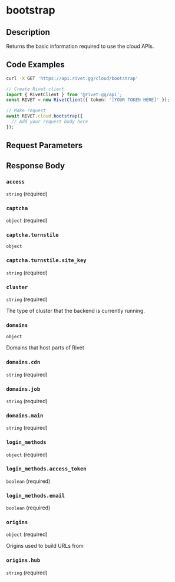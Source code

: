 

# bootstrap



## Description

Returns the basic information required to use the cloud APIs.


## Code Examples

<CodeGroup title='Request' tag='GET' label='https://api.rivet.gg/cloud/bootstrap'>

```bash {{ "title": "cURL" }}
curl -X GET 'https://api.rivet.gg/cloud/bootstrap'
```

```ts
// Create Rivet client
import { RivetClient } from '@rivet-gg/api';
const RIVET = new RivetClient({ token: '[YOUR TOKEN HERE]' });

// Make request
await RIVET.cloud.bootstrap({
  // Add your request body here
});
```

</CodeGroup>


## Request Parameters


## Response Body

### `access`

`string` (required)

### `captcha`

`object` (required)

### `captcha.turnstile`

`object`

### `captcha.turnstile.site_key`

`string` (required)

### `cluster`

`string` (required)

The type of cluster that the backend is currently running.

### `domains`

`object`

Domains that host parts of Rivet

### `domains.cdn`

`string` (required)

### `domains.job`

`string` (required)

### `domains.main`

`string` (required)

### `login_methods`

`object` (required)

### `login_methods.access_token`

`boolean` (required)

### `login_methods.email`

`boolean` (required)

### `origins`

`object` (required)

Origins used to build URLs from

### `origins.hub`

`string` (required)



